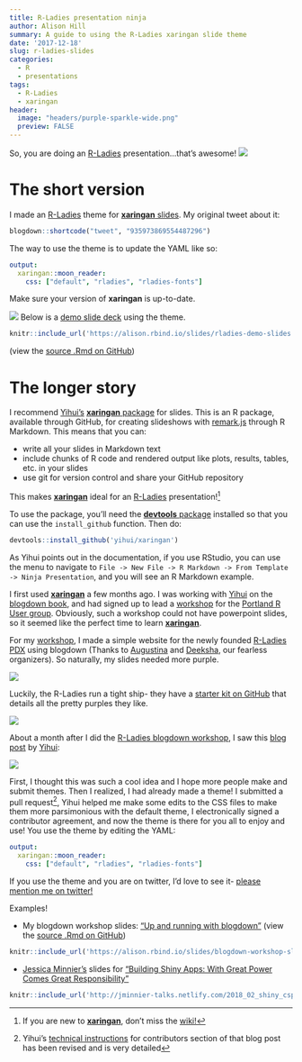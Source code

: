 ```yaml
---
title: R-Ladies presentation ninja
author: Alison Hill
summary: A guide to using the R-Ladies xaringan slide theme
date: '2017-12-18'
slug: r-ladies-slides
categories:
  - R
  - presentations
tags:
  - R-Ladies
  - xaringan
header:
  image: "headers/purple-sparkle-wide.png"
  preview: FALSE
---
```




So, you are doing an [R-Ladies](https://rladies.org) presentation...that's awesome!
![](https://media.giphy.com/media/r9WS57qOqU1KU/giphy.gif)


# The short version

I made an [R-Ladies](https://rladies.org) theme for [**xaringan** slides](https://github.com/yihui/xaringan). My original tweet about it:

```r
blogdown::shortcode("tweet", "935973869554487296")
```

The way to use the theme is to update the YAML like so:

```yaml
output:
  xaringan::moon_reader:
    css: ["default", "rladies", "rladies-fonts"]
```

Make sure your version of **xaringan** is up-to-date.

![](/img/posts/rladies-slides/rladies-demo-slides.png)
Below is a [demo slide deck](https://alison.rbind.io/slides/rladies-demo-slides.html#1) using the theme.

```r
knitr::include_url('https://alison.rbind.io/slides/rladies-demo-slides.html#1')
```

(view the [source .Rmd on GitHub](https://github.com/rbind/apreshill/blob/master/static/slides/rladies-demo-slides.Rmd))

# The longer story

I recommend [Yihui's](https://yihui.name) [**xaringan** package](https://github.com/yihui/xaringan) for slides. This is an R package, available through GitHub, for creating slideshows with [remark.js](https://remarkjs.com/) through R Markdown. This means that you can:

* write all your slides in Markdown text
* include chunks of R code and rendered output like plots, results, tables, etc.  in your slides
* use git for version control and share your GitHub repository 

This makes [**xaringan**](https://github.com/yihui/xaringan) ideal for an [R-Ladies](https://rladies.org) presentation!^[If you are new to [**xaringan**](https://github.com/yihui/xaringan), don't miss the [wiki!](https://github.com/yihui/xaringan/wiki)]

To use the package, you'll need the [**devtools** package](https://cran.r-project.org/web/packages/devtools/index.html) installed so that you can use the `install_github` function. Then do:

```r
devtools::install_github('yihui/xaringan')
```

As Yihui points out in the documentation, if you use RStudio, you can use the menu to navigate to `File -> New File -> R Markdown -> From Template -> Ninja Presentation`, and you will see an R Markdown example.

I first used [**xaringan**](https://github.com/yihui/xaringan) a few months ago. I was working with [Yihui](https://yihui.name) on the [blogdown book](https://bookdown.org/yihui/blogdown/), and had signed up to lead a [workshop](https://alison.rbind.io/talk/blogdown-meetup/) for the [Portland R User group](https://www.meetup.com/portland-r-user-group/). Obviously, such a workshop could not have powerpoint slides, so it seemed like the perfect time to learn [**xaringan**](https://github.com/yihui/xaringan).

For my [workshop](https://alison.rbind.io/talk/blogdown-meetup/), I made a simple website for the newly founded [R-Ladies PDX](https://rladies-pdx.rbind.io) using blogdown (Thanks to [Augustina](https://twitter.com/mmmpork) and [Deeksha](https://twitter.com/deekshathati), our fearless organizers). So naturally, my slides needed more purple. 

![](https://media.giphy.com/media/c4PW8gc5ee9NK/giphy.gif)

Luckily, the R-Ladies run a tight ship- they have a [starter kit on GitHub](https://github.com/rladies/starter-kit) that details all the pretty purples they like.

![](/img/posts/rladies-slides/rladies-palette.png)


About a month after I did the [R-Ladies blogdown workshop](https://alison.rbind.io/talk/blogdown-meetup/), I saw this [blog post](https://yihui.name/en/2017/10/xaringan-themes/) by [Yihui](https://yihui.name):

![](/img/posts/rladies-slides/yihui-xaringan-themes.png)

First, I thought this was such a cool idea and I hope more people make and submit themes. Then I realized, I had already made a theme! I submitted a pull request^[Yihui's [technical instructions](https://yihui.name/en/2017/10/xaringan-themes/) for contributors section of that blog post has been revised and is very detailed], Yihui helped me make some edits to the CSS files to make them more parsimonious with the default theme, I electronically signed a contributor agreement, and now the theme is there for you all to enjoy and use! You use the theme by editing the YAML:


```yaml
output:
  xaringan::moon_reader:
    css: ["default", "rladies", "rladies-fonts"]
```



If you use the theme and you are on twitter, I'd love to see it- [please mention me on twitter!](https://twitter.com/intent/tweet?user_id=3199856542)

Examples!

* My blogdown workshop slides: ["Up and running with blogdown"](http://127.0.0.1:4321/talk/blogdown-meetup/) (view the [source .Rmd on GitHub](https://github.com/rbind/apreshill/blob/master/static/slides/blogdown-workshop-slides.Rmd))

```r
knitr::include_url('https://alison.rbind.io/slides/blogdown-workshop-slides.html#1')
```


* [Jessica Minnier's](http://jessicaminnier.com) slides for ["Building Shiny Apps: With Great Power Comes Great Responsibility"](http://jminnier-talks.netlify.com/2018_02_shiny_csp/minnier_csp2018#1)

```r
knitr::include_url('http://jminnier-talks.netlify.com/2018_02_shiny_csp/minnier_csp2018#1')
```

